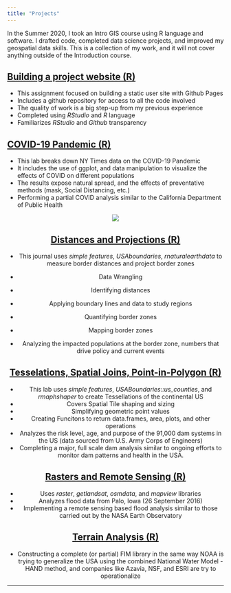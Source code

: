 ```yaml
---
title: "Projects"
---
```


In the Summer 2020, I took an Intro GIS course using R language and software. I drafted code, completed data science projects, and improved my geospatial data skills. This is a collection of my work, and it will not cover anything outside of the Introduction course. 

## [Building a project website (R)](https://github.com/Hindstein/GEOG176A/blob/master/index.html)
 
 - This assignment focused on building a static user site with Github Pages
 - Includes a github repository for access to all the code involved
 - The quality of work is a big step-up from my previous experience
 - Completed using *RStudio* and *R* language
 - Familiarizes *RStudio* and *Github* transparency
 
 
## [COVID-19 Pandemic (R)](https://hindstein.github.io/geog-176A-labs/lab-02-ianhinds.html)
 
 - This lab breaks down NY Times data on the COVID-19 Pandemic
 - It includes the use of ggplot, and data manipulation to visualize the effects of COVID on different populations
 - The results expose natural spread, and the effects of preventative methods (mask, Social Distancing, etc.)
 - Performing a partial COVID analysis similar to the California Department of Public Health
 
<center>
![](./img/Tennesee-covid-Rplot.png)
 
 
## [Distances and Projections (R)](https://hindstein.github.io/geog-176A-labs/lab-03-ianhinds.html)
 
 - This journal uses *simple features*, *USAboundaries*, *rnaturalearthdata* to measure border distances and project border zones
 - Data Wrangling
 - Identifying distances
 - Applying boundary lines and data to study regions
 - Quantifying border zones
 - Mapping border zones

 - Analyzing the impacted populations at the border zone, numbers that drive policy and current events
 
 
## [Tesselations, Spatial Joins, Point-in-Polygon (R)](https://hindstein.github.io/geog-176A-labs/lab-04-ianhinds.html)
 
 - This lab uses *simple features*, *USABoundaries::us_counties*, and *rmaphshaper* to create Tessellations of the continental US
 - Covers Spatial Tile shaping and sizing
 - Simplifying geometric point values
 - Creating Funcitons to return data.frames, area, plots, and other operations
 - Analyzes the risk level, age, and purpose of the 91,000 dam systems in the US (data sourced from U.S. Army Corps of Engineers)
 - Completing a major, full scale dam analysis similar to ongoing efforts to monitor dam patterns and health in the USA.
 
## [Rasters and Remote Sensing (R)](https://hindstein.github.io/geog-176A-labs/lab-05-ianhinds.html)

 - Uses *raster*, *getlandsat*, *osmdata*, and *mapview* libraries
 - Analyzes flood data from Palo, Iowa (26 September 2016)
 - Implementing a remote sensing based flood analysis similar to those carried out by the NASA Earth Observatory

## [Terrain Analysis (R)](https://hindstein.github.io/geog-176A-labs/lab-06-ianhinds.html)
 - Constructing a complete (or partial) FIM library in the same way NOAA is trying to generalize the USA using the combined National Water Model - HAND method, and companies like Azavia, NSF, and ESRI are try to operationalize
 
*****